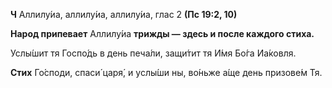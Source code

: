 **Ч** Аллилу́иа, аллилу́иа, аллилу́иа, глас 2 **(Пс 19:2, 10)**

**Народ припевает** Аллилу́иа **трижды — здесь и после каждого стиха.**

Услы́шит тя Госпо́дь в день печа́ли, защи́тит тя И́мя Бо́га Иа́ковля.

**Стих** Го́споди, спаси́ царя́, и услы́ши ны, во́ньже а́ще день призове́м Тя.
